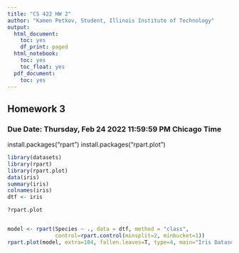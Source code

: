 ```yaml
---
title: "CS 422 HW 2"
author: "Kamen Petkov, Student, Illinois Institute of Technology"
output:
  html_document:
    toc: yes
    df_print: paged
  html_notebook:
    toc: yes
    toc_float: yes
  pdf_document:
    toc: yes
---
```


## Homework 3
### Due Date: Thursday, Feb 24 2022 11:59:59 PM Chicago Time

install.packages("rpart")
install.packages("rpart.plot")

```r
library(datasets)
library(rpart)
library(rpart.plot)
data(iris) 
summary(iris) 
colnames(iris)
dtf <- iris

?rpart.plot


model <- rpart(Species ~ ., data = dtf, method = "class",
               control=rpart.control(minsplit=2, minbucket=1))
rpart.plot(model, extra=104, fallen.leaves=T, type=4, main="Iris Dataset Decision Tree")
```
